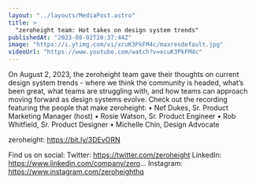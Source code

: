 ```yaml
---
layout: "../layouts/MediaPost.astro"
title: >
  "zeroheight team: Hot takes on design system trends"
publishedAt: "2023-08-02T20:37:44Z"
image: "https://i.ytimg.com/vi/xcuK3PkFM4c/maxresdefault.jpg"
videoUrl: "https://www.youtube.com/watch?v=xcuK3PkFM4c"
---
```


On August 2, 2023, the zeroheight team gave their thoughts on current design system trends - where we think the community is headed, what’s been great, what teams are struggling with, and how teams can approach moving forward as design systems evolve. Check out the recording featuring the people that make zeroheight:
• Nef Dukes, Sr. Product Marketing Manager (host)
• Rosie Watson, Sr. Product Engineer
• Rob Whitfield, Sr. Product Designer
• Michelle Chin, Design Advocate

zeroheight: https://bit.ly/3DEvORN

Find us on social:
Twitter: https://twitter.com/zeroheight
LinkedIn: https://www.linkedin.com/company/zero...
Instagram: https://www.instagram.com/zeroheighthq
